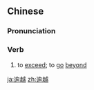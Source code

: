 ==Chinese==
{{zh-forms}}

===Pronunciation===
{{zh-pron
|m=yúyuè
|c=jyu4 jyut6
|mn=qz,xm:lû-oa̍t/zz:jî-oa̍t/qz,xm:û-oa̍t/zz:î-oa̍t
|cat=v
}}

===Verb===
{{zh-verb}}

# to [[exceed]]; to [[go]] [[beyond]]

[[ja:逾越]]
[[zh:逾越]]